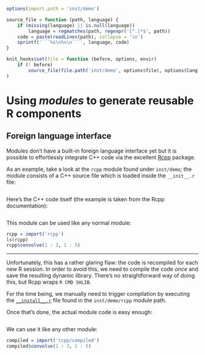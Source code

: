 ```r
options(import.path = 'inst/demo')

source_file = function (path, language) {
    if (missing(language) || is.null(language))
        language = regmatches(path, regexpr('[^.]*$', path))
    code = paste(readLines(path), collapse = '\n')
    sprintf('```%s\n%s\n```', language, code)
}

knit_hooks$set(file = function (before, options, envir)
    if (! before)
        source_file(file.path('inst/demo', options$file), options$lang)
)
```

# Using *modules* to generate reusable R components

## Foreign language interface

Modules don’t have a built-in foreign language interface yet but it is possible
to effortlessly integrate C++ code via the excellent [Rcpp][] package.

As an example, take a look at the `rcpp` module found under `inst/demo`; the
module consists of a C++ source file which is loaded inside the `__init__.r`
file:

```r
```

Here’s the C++ code itself (the example is taken from the Rcpp documentation):

```r
```

This module can be used like any normal module:

```r
rcpp = import('rcpp')
ls(rcpp)
rcpp$convolve(1 : 3, 1 : 5)
```

---

Unfortunately, this has a rather glaring flaw: the code is recompiled for each
new R session. In order to avoid this, we need to compile the code *once* and
save the resulting dynamic library. There’s no straightforward way of doing
this, but Rcpp wraps `R CMD SHLIB`.

For the time being, we manually need to trigger compilation by executing the
[`__install__.r`][install.r] file found in the `inst/demo/rcpp` module path.

Once that’s done, the actual module code is easy enough:

```r
```

We can use it like any other module:

```r
compiled = import('rcpp/compiled')
compiled$convolve(1 : 3, 1 : 5)
```

[Rcpp]: http://cran.r-project.org/web/packages/Rcpp/index.html
[install.r]: rcpp/__install__.r
